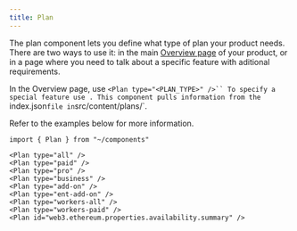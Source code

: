 ```yaml
---
title: Plan
---
```


The plan component lets you define what type of plan your product needs. There are two ways to use it: in the main [Overview page](/style-guide/documentation-content-strategy/content-types/overview/) of your product, or in a page where you need to talk about a specific feature with aditional requirements.

In the Overview page, use `<Plan type="<PLAN_TYPE>" />``
To specify a special feature use `<Plan id="<FIRST_PRODUCT>.<SECOND-PRODUCT>.properties.availability.summary" />`. This component pulls information from the `index.json` file in `src/content/plans/`.

Refer to the examples below for more information.


```mdx live
import { Plan } from "~/components"

<Plan type="all" />
<Plan type="paid" />
<Plan type="pro" />
<Plan type="business" />
<Plan type="add-on" />
<Plan type="ent-add-on" />
<Plan type="workers-all" />
<Plan type="workers-paid" />
<Plan id="web3.ethereum.properties.availability.summary" />
```